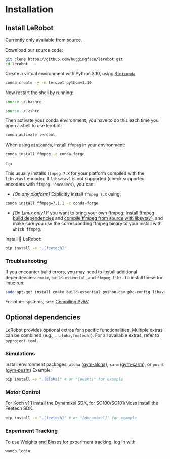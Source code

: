 # Installation

## Install LeRobot

Currently only available from source.

Download our source code:
```bash
git clone https://github.com/huggingface/lerobot.git
cd lerobot
```

Create a virtual environment with Python 3.10, using [`Miniconda`](https://docs.anaconda.com/miniconda/install/#quick-command-line-install)
```bash
conda create -y -n lerobot python=3.10
```

Now restart the shell by running:
<hfoptions id="shell_restart">
<hfoption id="Linux">

```bash
source ~/.bashrc
```
</hfoption>
<hfoption id="Mac">

```bash
source ~/.zshrc
```
</hfoption>
</hfoptions>

Then activate your conda environment, you have to do this each time you open a shell to use lerobot:
```bash
conda activate lerobot
```

When using `miniconda`, install `ffmpeg` in your environment:
```bash
conda install ffmpeg -c conda-forge
```

> [!TIP]
> This usually installs `ffmpeg 7.X` for your platform compiled with the `libsvtav1` encoder. If `libsvtav1` is not supported (check supported encoders with `ffmpeg -encoders`), you can:
>  - _[On any platform]_ Explicitly install `ffmpeg 7.X` using:
>  ```bash
>  conda install ffmpeg=7.1.1 -c conda-forge
>  ```
>  - _[On Linux only]_ If you want to bring your own ffmpeg: Install [ffmpeg build dependencies](https://trac.ffmpeg.org/wiki/CompilationGuide/Ubuntu#GettheDependencies) and [compile ffmpeg from source with libsvtav1](https://trac.ffmpeg.org/wiki/CompilationGuide/Ubuntu#libsvtav1), and make sure you use the corresponding ffmpeg binary to your install with `which ffmpeg`.

Install 🤗 LeRobot:
```bash
pip install -e ".[feetech]"
```

### Troubleshooting
If you encounter build errors, you may need to install additional dependencies: `cmake`, `build-essential`, and `ffmpeg libs`.
To install these for linux run:
```bash
sudo apt-get install cmake build-essential python-dev pkg-config libavformat-dev libavcodec-dev libavdevice-dev libavutil-dev libswscale-dev libswresample-dev libavfilter-dev pkg-config
```
For other systems, see: [Compiling PyAV](https://pyav.org/docs/develop/overview/installation.html#bring-your-own-ffmpeg)

## Optional dependencies

LeRobot provides optional extras for specific functionalities. Multiple extras can be combined (e.g., `.[aloha,feetech]`). For all available extras, refer to `pyproject.toml`.

### Simulations
Install environment packages: `aloha` ([gym-aloha](https://github.com/huggingface/gym-aloha)), `xarm` ([gym-xarm](https://github.com/huggingface/gym-xarm)), or `pusht` ([gym-pusht](https://github.com/huggingface/gym-pusht))
Example:
```bash
pip install -e ".[aloha]" # or "[pusht]" for example
```

### Motor Control
For Koch v1.1 install the Dynamixel SDK, for SO100/SO101/Moss install the Feetech SDK.
```bash
pip install -e ".[feetech]" # or "[dynamixel]" for example
```

### Experiment Tracking
To use [Weights and Biases](https://docs.wandb.ai/quickstart) for experiment tracking, log in with
```bash
wandb login
```
